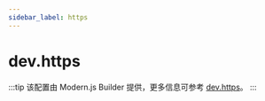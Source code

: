 ```yaml
---
sidebar_label: https
---
```


# dev.https

:::tip
该配置由 Modern.js Builder 提供，更多信息可参考 [dev.https](https://modernjs.dev/builder/api/config-dev.html#dev-https)。
:::


<Main />
